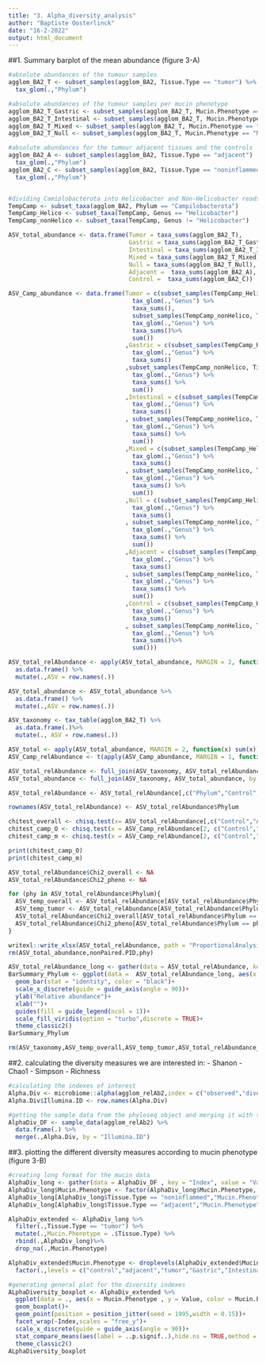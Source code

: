 ---
title: "3. Alpha_diversity_analysis"
author: "Baptiste Oosterlinck"
date: "16-2-2022"
output: html_document
---

##1. Summary barplot of the mean abundance (figure 3-A)

```{r}
#absolute abundances of the tumour samples
agglom_BA2_T <- subset_samples(agglom_BA2, Tissue.Type == "tumor") %>%
  tax_glom(.,"Phylum")

#absolute abundances of the tumour samples per mucin phenotype
agglom_BA2_T_Gastric <- subset_samples(agglom_BA2_T, Mucin.Phenotype == "Gastric")
agglom_BA2_T_Intestinal <- subset_samples(agglom_BA2_T, Mucin.Phenotype == "Intestinal")
agglom_BA2_T_Mixed <- subset_samples(agglom_BA2_T, Mucin.Phenotype == "Mixed")
agglom_BA2_T_Null <- subset_samples(agglom_BA2_T, Mucin.Phenotype == "Null")

#absolute abundances for the tumour adjacent tissues and the controls
agglom_BA2_A <- subset_samples(agglom_BA2, Tissue.Type == "adjacent")  %>%
  tax_glom(.,"Phylum") 
agglom_BA2_C <- subset_samples(agglom_BA2, Tissue.Type == "noninflammed") %>%
  tax_glom(.,"Phylum")


#dividing Camiplobacterota into Helicobacter and Non-Helicobacter reads
TempCamp <- subset_taxa(agglom_BA2, Phylum == "Campilobacterota")
TempCamp_Helico <- subset_taxa(TempCamp, Genus == "Helicobacter")
TempCamp_nonHelico <- subset_taxa(TempCamp, Genus != "Helicobacter")

ASV_total_abundance <- data.frame(Tumor = taxa_sums(agglom_BA2_T), 
                                  Gastric = taxa_sums(agglom_BA2_T_Gastric),
                                  Intestinal = taxa_sums(agglom_BA2_T_Intestinal),
                                  Mixed = taxa_sums(agglom_BA2_T_Mixed),
                                  Null = taxa_sums(agglom_BA2_T_Null),
                                  Adjacent =  taxa_sums(agglom_BA2_A), 
                                  Control =  taxa_sums(agglom_BA2_C))

ASV_Camp_abundance <- data.frame(Tumor = c(subset_samples(TempCamp_Helico, Tissue.Type == "tumor") %>%
                                   tax_glom(.,"Genus") %>%
                                   taxa_sums(),
                                   subset_samples(TempCamp_nonHelico, Tissue.Type == "tumor") %>%
                                   tax_glom(.,"Genus") %>%
                                   taxa_sums()%>%
                                   sum())
                                 ,Gastric = c(subset_samples(TempCamp_Helico, Tissue.Type == "tumor" & Mucin.Phenotype == "Gastric") %>%
                                   tax_glom(.,"Genus") %>%
                                   taxa_sums()
                                 ,subset_samples(TempCamp_nonHelico, Tissue.Type == "tumor" & Mucin.Phenotype == "Gastric") %>%
                                   tax_glom(.,"Genus") %>%
                                   taxa_sums() %>%
                                   sum())
                                 ,Intestinal = c(subset_samples(TempCamp_Helico, Tissue.Type == "tumor" & Mucin.Phenotype == "Intestinal") %>%
                                   tax_glom(.,"Genus") %>%
                                   taxa_sums()
                                 , subset_samples(TempCamp_nonHelico, Tissue.Type == "tumor" & Mucin.Phenotype == "Intestinal") %>%
                                   tax_glom(.,"Genus") %>%
                                   taxa_sums() %>%
                                   sum())
                                 ,Mixed = c(subset_samples(TempCamp_Helico, Tissue.Type == "tumor" & Mucin.Phenotype == "Mixed") %>%
                                   tax_glom(.,"Genus") %>%
                                   taxa_sums()
                                 , subset_samples(TempCamp_nonHelico, Tissue.Type == "tumor" & Mucin.Phenotype == "Mixed") %>%
                                   tax_glom(.,"Genus") %>%
                                   taxa_sums() %>%
                                   sum())
                                 ,Null = c(subset_samples(TempCamp_Helico, Tissue.Type == "tumor" & Mucin.Phenotype == "Null") %>%
                                   tax_glom(.,"Genus") %>%
                                   taxa_sums()
                                 , subset_samples(TempCamp_nonHelico, Tissue.Type == "tumor" & Mucin.Phenotype == "Null") %>%
                                   tax_glom(.,"Genus") %>%
                                   taxa_sums() %>%
                                   sum())
                                 ,Adjacent = c(subset_samples(TempCamp_Helico, Tissue.Type == "adjacent") %>%
                                   tax_glom(.,"Genus") %>%
                                   taxa_sums()
                                 , subset_samples(TempCamp_nonHelico, Tissue.Type == "adjacent") %>%
                                   tax_glom(.,"Genus") %>%
                                   taxa_sums() %>%
                                   sum())
                                 ,Control = c(subset_samples(TempCamp_Helico, Tissue.Type == "noninflammed") %>%
                                   tax_glom(.,"Genus") %>%
                                   taxa_sums()
                                 , subset_samples(TempCamp_nonHelico, Tissue.Type == "noninflammed") %>%
                                   tax_glom(.,"Genus") %>%
                                   taxa_sums()%>%
                                   sum()))

ASV_total_relAbundance <- apply(ASV_total_abundance, MARGIN = 2, function(x) (x/sum(x))*100) %>%
  as.data.frame() %>%
  mutate(.,ASV = row.names(.))

ASV_total_abundance <- ASV_total_abundance %>%
  as.data.frame() %>%
  mutate(.,ASV = row.names(.))

ASV_taxonomy <- tax_table(agglom_BA2_T) %>%
  as.data.frame(.)%>%
  mutate(., ASV = row.names(.))

ASV_total <- apply(ASV_total_abundance, MARGIN = 2, function(x) sum(x))
ASV_Camp_relAbundance <- t(apply(ASV_Camp_abundance, MARGIN = 1, function(x) 100 * x / ASV_total))

ASV_total_relAbundance <- full_join(ASV_taxonomy, ASV_total_relAbundance, by = "ASV")
ASV_total_abundance <- full_join(ASV_taxonomy, ASV_total_abundance, by = "ASV")

ASV_total_relAbundance <- ASV_total_relAbundance[,c("Phylum","Control","Adjacent","Tumor","Gastric","Intestinal","Mixed","Null")]

rownames(ASV_total_relAbundance) <- ASV_total_relAbundance$Phylum

chitest_overall <- chisq.test(x= ASV_total_relAbundance[,c("Control","Adjacent","Tumor")])
chitest_camp_O <- chisq.test(x = ASV_Camp_relAbundance[2, c("Control","Adjacent","Tumor")])
chitest_camp_m <- chisq.test(x = ASV_Camp_relAbundance[2, c("Control","Gastric","Intestinal","Mixed","Null")])

print(chitest_camp_O)
print(chitest_camp_m)

ASV_total_relAbundance$Chi2_overall <- NA
ASV_total_relAbundance$Chi2_pheno <- NA

for (phy in ASV_total_relAbundance$Phylum){
  ASV_temp_overall <- ASV_total_relAbundance[ASV_total_relAbundance$Phylum == phy,c("Control", "Adjacent","Tumor")]
  ASV_temp_tumor <- ASV_total_relAbundance[ASV_total_relAbundance$Phylum == phy,c("Control","Gastric","Intestinal","Mixed","Null")]
  ASV_total_relAbundance$Chi2_overall[ASV_total_relAbundance$Phylum == phy] <- chisq.test(ASV_temp_overall)$p.value
  ASV_total_relAbundance$Chi2_pheno[ASV_total_relAbundance$Phylum == phy] <- chisq.test(ASV_temp_tumor)$p.value
}

writexl::write_xlsx(ASV_total_relAbundance, path = "ProportionalAnalysis_Phylum.xlsx")
rm(ASV_total_abundance,nonPaired.PID,phy)

ASV_total_relAbundance_long <- gather(data = ASV_total_relAbundance, key = Tissue.Type, value = Relative.Abundance, 2:8)
BarSummary_Phylum <- ggplot(data =  ASV_total_relAbundance_long, aes(x = Tissue.Type, y = Relative.Abundance, fill = Phylum))+
  geom_bar(stat = "identity", color = "black")+
  scale_x_discrete(guide = guide_axis(angle = 90))+
  ylab("Relative abundance")+
  xlab("")+
  guides(fill = guide_legend(ncol = 1))+
  scale_fill_viridis(option = "turbo",discrete = TRUE)+
  theme_classic2()
BarSummary_Phylum

rm(ASV_taxonomy,ASV_temp_overall,ASV_temp_tumor,ASV_total_relAbundance_long,agglom_BA2_A,agglom_BA2_C,agglom_BA2_T,agglom_BA2_T_Gastric,agglom_BA2_T_Intestinal,agglom_BA2_T_Mixed,agglom_BA2_T_Null)
```

##2. calculating the diversity measures we are interested in:
  - Shanon
  - Chao1
  - Simpson
  - Richness
  
```{r}
#calculating the indexes of interest
Alpha.Div <- microbiome::alpha(agglom_relAb2,index = c("observed","diversity_shannon","chao1","diversity_inverse_simpson"))
Alpha.Div$Illumina.ID <- row.names(Alpha.Div)

#getting the sample data from the phyloseq object and merging it with the alpha diversity measures
AlphaDiv_DF <- sample_data(agglom_relAb2) %>%
  data.frame(.) %>%
  merge(.,Alpha.Div, by = "Illumina.ID")
```

##3. plotting the different diversity measures according to mucin phenotype (figure 3-B)

```{r}
#creating long format for the mucin data
AlphaDiv_long <- gather(data = AlphaDiv_DF , key = "Index", value = "Value",  67:70)
AlphaDiv_long$Mucin.Phenotype <- factor(AlphaDiv_long$Mucin.Phenotype, levels = c("control","adjacent","tumor","Gastric","Intestinal","Mixed","Null"),labels =c("control","adjacent","tumor","Gastric","Intestinal","Mixed","Null"))
AlphaDiv_long[AlphaDiv_long$Tissue.Type == "noninflammed","Mucin.Phenotype"] <- "control"
AlphaDiv_long[AlphaDiv_long$Tissue.Type == "adjacent","Mucin.Phenotype"] <- "adjacent"

AlphaDiv_extended <- AlphaDiv_long %>%
  filter(.,Tissue.Type == "tumor") %>%
  mutate(.,Mucin.Phenotype = .$Tissue.Type) %>%
  rbind(.,AlphaDiv_long)%>%
  drop_na(.,Mucin.Phenotype)

AlphaDiv_extended$Mucin.Phenotype <- droplevels(AlphaDiv_extended$Mucin.Phenotype) %>%
  factor(.,levels = c("control","adjacent","tumor","Gastric","Intestinal","Mixed","Null"),labels =c("Control","Adjacent","Tumor","Gastric","Intestinal","Mixed","Null"),ordered = TRUE)

#generating general plot for the diversity indexes
ALphaDiversity_boxplot <- AlphaDiv_extended %>%
  ggplot(data = ., aes(x = Mucin.Phenotype , y = Value, color = Mucin.Phenotype))+
  geom_boxplot()+
  geom_point(position = position_jitter(seed = 1995,width = 0.15))+
  facet_wrap(~Index,scales = "free_y")+
  scale_x_discrete(guide = guide_axis(angle = 90))+
  stat_compare_means(aes(label = ..p.signif..),hide.ns = TRUE,method = "wilcox.test",comparisons = list(c("Gastric","Intestinal"),c("Intestinal","Mixed"),c("Mixed","Null"),c("Gastric","Mixed"),c("Gastric","Null"),c("Intestinal","Null")))+
  theme_classic2()
ALphaDiversity_boxplot
```
